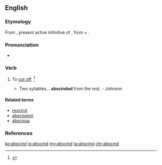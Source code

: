 ==English==

===Etymology===
From {{etyl|la|en}} {{term|abscindere|lang=la}}, present active infinitive of {{m|la|abscindō||cut off}}, from {{term|ab||from, away from|lang=la}} + {{m|la|scindō||cut, rend}}.

===Pronunciation===
* {{a|US}} {{IPA|/əbˈsɪnd/|/æbˈsɪnd/|lang=en}}

===Verb===
{{en-verb}}

# {{context|transitive|archaic|lang=en}} To [[cut off]]. {{defdate|First attested in the early 17<sup>th</sup> century.}}<ref name=SOED>{{R:SOED5|page=8}}</ref>
#* Two syllables... '''abscinded''' from the rest. - Johnson

====Related terms====
* [[rescind]]
* [[abscission]]
* [[abscissa]]

===References===
<references/>

[[ko:abscind]]
[[io:abscind]]
[[my:abscind]]
[[ta:abscind]]
[[chr:abscind]]